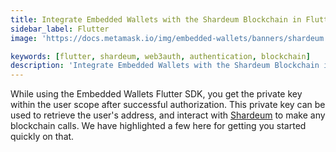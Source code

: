 ```yaml
---
title: Integrate Embedded Wallets with the Shardeum Blockchain in Flutter
sidebar_label: Flutter
image: 'https://docs.metamask.io/img/embedded-wallets/banners/shardeum.png'

keywords: [flutter, shardeum, web3auth, authentication, blockchain]
description: 'Integrate Embedded Wallets with the Shardeum Blockchain in Flutter | Embedded Wallets'
---
```



<SEO
  title="Integrate Embedded Wallets with the Shardeum Blockchain in Flutter"
  description="Integrate Embedded Wallets with the Shardeum Blockchain in Flutter | Embedded Wallets"
  image="https://docs.metamask.io/img/embedded-wallets/banners/shardeum.png"
  slug="/embedded-wallets/connect-blockchain/evm/shardeum/flutter"
/>

While using the Embedded Wallets Flutter SDK, you get the private key within the user scope after successful authorization. This private key can be used to retrieve the user's address, and interact with [Shardeum](https://shardeum.org/) to make any blockchain calls. We have highlighted a few here for getting you started quickly on that.

<EVMInteraction />
